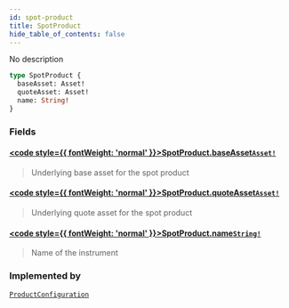 ```yaml
---
id: spot-product
title: SpotProduct
hide_table_of_contents: false
---
```








No description

```graphql
type SpotProduct {
  baseAsset: Asset!
  quoteAsset: Asset!
  name: String!
}
```


### Fields

#### [<code style={{ fontWeight: 'normal' }}>SpotProduct.<b>baseAsset</b></code>](#)<Bullet />[`Asset!`](/testnet/api/graphql/objects/asset) <Badge class="secondary" text="non-null"/> <Badge class="secondary" text="object"/>
> Underlying base asset for the spot product
> 

#### [<code style={{ fontWeight: 'normal' }}>SpotProduct.<b>quoteAsset</b></code>](#)<Bullet />[`Asset!`](/testnet/api/graphql/objects/asset) <Badge class="secondary" text="non-null"/> <Badge class="secondary" text="object"/>
> Underlying quote asset for the spot product
> 

#### [<code style={{ fontWeight: 'normal' }}>SpotProduct.<b>name</b></code>](#)<Bullet />[`String!`](/testnet/api/graphql/scalars/string) <Badge class="secondary" text="non-null"/> <Badge class="secondary" text="scalar"/>
> Name of the instrument
> 



### Implemented by

[`ProductConfiguration`](/testnet/api/graphql/unions/product-configuration)  <Badge class="secondary" text="union"/>



